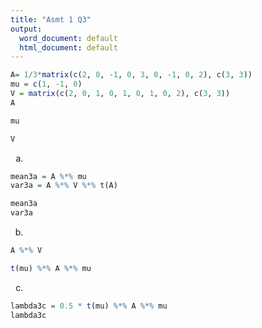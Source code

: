 ```yaml
---
title: "Asmt 1 Q3"
output:
  word_document: default
  html_document: default
---
```


```R
A= 1/3*matrix(c(2, 0, -1, 0, 3, 0, -1, 0, 2), c(3, 3))
mu = c(1, -1, 0)
V = matrix(c(2, 0, 1, 0, 1, 0, 1, 0, 2), c(3, 3))
A

mu

V
```

a. 
```R
mean3a = A %*% mu
var3a = A %*% V %*% t(A)

mean3a
var3a
```



b.
```R
A %*% V

t(mu) %*% A %*% mu
```



c. 
```R
lambda3c = 0.5 * t(mu) %*% A %*% mu
lambda3c
```

